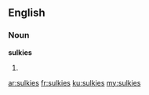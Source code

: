 ==English==
===Noun===
'''sulkies'''
# {{plural of|sulky}}

[[ar:sulkies]]
[[fr:sulkies]]
[[ku:sulkies]]
[[my:sulkies]]
